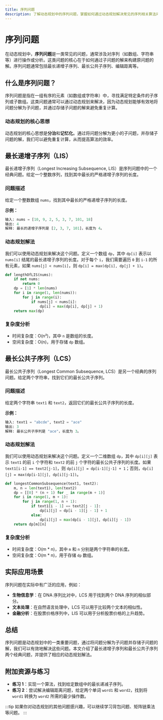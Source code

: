 ```yaml
---
title: 序列问题
description: 了解动态规划中的序列问题，掌握如何通过动态规划解决常见的序列相关算法问题。
---
```


# 序列问题

在动态规划中，**序列问题**是一类常见的问题，通常涉及对序列（如数组、字符串等）进行操作或分析。这类问题的核心在于如何通过子问题的解来构建原问题的解。序列问题通常包括最长递增子序列、最长公共子序列、编辑距离等。

## 什么是序列问题？

序列问题是指在一组有序的元素（如数组或字符串）中，寻找满足特定条件的子序列或子数组。这类问题通常可以通过动态规划来解决，因为动态规划能够有效地将问题分解为子问题，并通过存储子问题的解来避免重复计算。

### 动态规划的核心思想

动态规划的核心思想是**分治**和**记忆化**。通过将问题分解为更小的子问题，并存储子问题的解，我们可以避免重复计算，从而提高算法的效率。

## 最长递增子序列（LIS）

最长递增子序列（Longest Increasing Subsequence, LIS）是序列问题中的一个经典问题。给定一个整数序列，找到其中最长的严格递增子序列的长度。

### 问题描述

给定一个整数数组 `nums`，找到其中最长的严格递增子序列的长度。

**示例：**

```python
输入: nums = [10, 9, 2, 5, 3, 7, 101, 18]
输出: 4
解释: 最长的递增子序列是 [2, 3, 7, 101]，长度为 4。
```

### 动态规划解法

我们可以使用动态规划来解决这个问题。定义一个数组 `dp`，其中 `dp[i]` 表示以 `nums[i]` 结尾的最长递增子序列的长度。对于每个 `i`，我们需要遍历 `0` 到 `i-1` 的所有元素，如果 `nums[j] < nums[i]`，则 `dp[i] = max(dp[i], dp[j] + 1)`。

```python
def lengthOfLIS(nums):
    if not nums:
        return 0
    dp = [1] * len(nums)
    for i in range(1, len(nums)):
        for j in range(i):
            if nums[j] < nums[i]:
                dp[i] = max(dp[i], dp[j] + 1)
    return max(dp)
```

### 复杂度分析

- 时间复杂度：O(n²)，其中 `n` 是数组的长度。
- 空间复杂度：O(n)，用于存储 `dp` 数组。

## 最长公共子序列（LCS）

最长公共子序列（Longest Common Subsequence, LCS）是另一个经典的序列问题。给定两个字符串，找到它们的最长公共子序列。

### 问题描述

给定两个字符串 `text1` 和 `text2`，返回它们的最长公共子序列的长度。

**示例：**

```python
输入: text1 = "abcde", text2 = "ace"
输出: 3
解释: 最长公共子序列是 "ace"，长度为 3。
```

### 动态规划解法

我们可以使用动态规划来解决这个问题。定义一个二维数组 `dp`，其中 `dp[i][j]` 表示 `text1` 的前 `i` 个字符和 `text2` 的前 `j` 个字符的最长公共子序列的长度。如果 `text1[i-1] == text2[j-1]`，则 `dp[i][j] = dp[i-1][j-1] + 1`；否则，`dp[i][j] = max(dp[i-1][j], dp[i][j-1])`。

```python
def longestCommonSubsequence(text1, text2):
    m, n = len(text1), len(text2)
    dp = [[0] * (n + 1) for _ in range(m + 1)]
    for i in range(1, m + 1):
        for j in range(1, n + 1):
            if text1[i - 1] == text2[j - 1]:
                dp[i][j] = dp[i - 1][j - 1] + 1
            else:
                dp[i][j] = max(dp[i - 1][j], dp[i][j - 1])
    return dp[m][n]
```

### 复杂度分析

- 时间复杂度：O(m * n)，其中 `m` 和 `n` 分别是两个字符串的长度。
- 空间复杂度：O(m * n)，用于存储 `dp` 数组。

## 实际应用场景

序列问题在实际中有广泛的应用，例如：

- **生物信息学**：在 DNA 序列比对中，LCS 用于找到两个 DNA 序列的相似部分。
- **文本处理**：在自然语言处理中，LCS 可以用于比较两个文本的相似性。
- **金融分析**：在股票价格序列中，LIS 可以用于分析股票价格的上升趋势。

## 总结

序列问题是动态规划中的一类重要问题，通过将问题分解为子问题并存储子问题的解，我们可以有效地解决这些问题。本文介绍了最长递增子序列和最长公共子序列两个经典问题，并提供了相应的动态规划解法。

## 附加资源与练习

- **练习 1**：实现一个算法，找到给定数组中的最长递减子序列。
- **练习 2**：尝试解决编辑距离问题，给定两个单词 `word1` 和 `word2`，找到将 `word1` 转换为 `word2` 所需的最少操作数。

:::tip
如果你对动态规划的其他问题感兴趣，可以继续学习背包问题、矩阵链乘法等问题。
:::